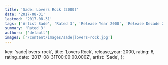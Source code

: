 ```yaml
---
title: 'Sade: Lovers Rock (2000)'
date: '2017-08-31'
lastmod: '2017-08-31'
tags: ['Artist Sade', 'Rated 3', 'Release Year 2000', 'Release Decade 2000']
summary: 'Rated 3'
authors: ['default']
images: ['/content/images/sade|lovers-rock.jpg']
---
```


  key: 'sade|lovers-rock',
  title: 'Lovers Rock',
  release_year: 2000,
  rating: 6,
  rating_date: '2017-08-31T00:00:00.000Z',
  artist: 'Sade',
};

<MusicRating data={data} />
